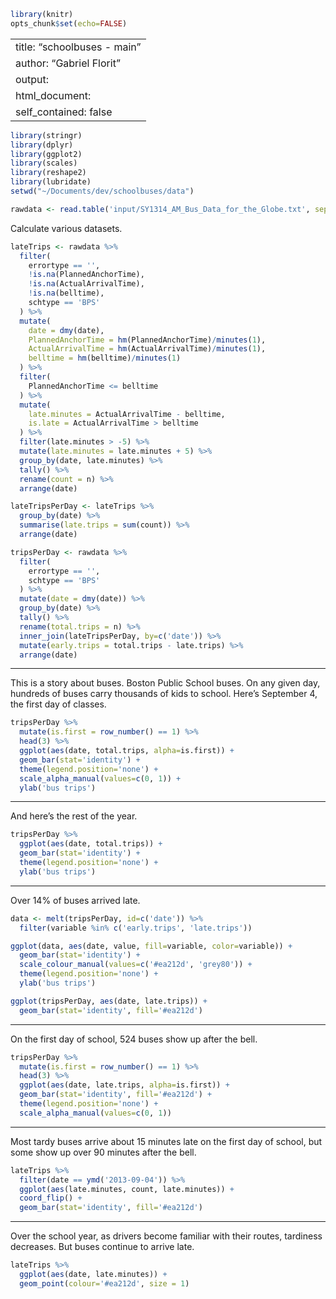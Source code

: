 ```r
library(knitr)
opts_chunk$set(echo=FALSE)
```

---
title: "schoolbuses - main"
author: "Gabriel Florit"
output:
  html_document:
    self_contained: false
---

```r
library(stringr)
library(dplyr)
library(ggplot2)
library(scales)
library(reshape2)
library(lubridate)
setwd("~/Documents/dev/schoolbuses/data")
```

```r
rawdata <- read.table('input/SY1314_AM_Bus_Data_for_the_Globe.txt', sep='\t', header=TRUE)
```

Calculate various datasets.
```r

lateTrips <- rawdata %>%
  filter(
    errortype == '',
    !is.na(PlannedAnchorTime),
    !is.na(ActualArrivalTime),
    !is.na(belltime),
    schtype == 'BPS'
  ) %>%
  mutate(
    date = dmy(date),
    PlannedAnchorTime = hm(PlannedAnchorTime)/minutes(1),
    ActualArrivalTime = hm(ActualArrivalTime)/minutes(1),
    belltime = hm(belltime)/minutes(1)
  ) %>%
  filter(
    PlannedAnchorTime <= belltime
  ) %>%
  mutate(
    late.minutes = ActualArrivalTime - belltime,
    is.late = ActualArrivalTime > belltime
  ) %>%
  filter(late.minutes > -5) %>%
  mutate(late.minutes = late.minutes + 5) %>%
  group_by(date, late.minutes) %>%
  tally() %>%
  rename(count = n) %>%
  arrange(date)

lateTripsPerDay <- lateTrips %>%
  group_by(date) %>%
  summarise(late.trips = sum(count)) %>%
  arrange(date)

tripsPerDay <- rawdata %>%
  filter(
    errortype == '',
    schtype == 'BPS'
  ) %>%
  mutate(date = dmy(date)) %>%
  group_by(date) %>%
  tally() %>%
  rename(total.trips = n) %>%
  inner_join(lateTripsPerDay, by=c('date')) %>%
  mutate(early.trips = total.trips - late.trips) %>%
  arrange(date)
```

****
This is a story about buses. Boston Public School buses.
On any given day, hundreds of buses carry thousands of kids to school. Here's September 4, the first day of classes.
```r
tripsPerDay %>%
  mutate(is.first = row_number() == 1) %>%
  head(3) %>%
  ggplot(aes(date, total.trips, alpha=is.first)) +
  geom_bar(stat='identity') +
  theme(legend.position='none') +
  scale_alpha_manual(values=c(0, 1)) +
  ylab('bus trips')
```

****
And here's the rest of the year.
```r
tripsPerDay %>%
  ggplot(aes(date, total.trips)) +
  geom_bar(stat='identity') +
  theme(legend.position='none') +
  ylab('bus trips')
```

****
Over 14% of buses arrived late.
```r
data <- melt(tripsPerDay, id=c('date')) %>%
  filter(variable %in% c('early.trips', 'late.trips'))

ggplot(data, aes(date, value, fill=variable, color=variable)) +
  geom_bar(stat='identity') +
  scale_colour_manual(values=c('#ea212d', 'grey80')) +
  theme(legend.position='none') +
  ylab('bus trips')
```

```r
ggplot(tripsPerDay, aes(date, late.trips)) +
  geom_bar(stat='identity', fill='#ea212d')
```

****
On the first day of school, 524 buses show up after the bell.
```r
tripsPerDay %>%
  mutate(is.first = row_number() == 1) %>%
  head(3) %>%
  ggplot(aes(date, late.trips, alpha=is.first)) +
  geom_bar(stat='identity', fill='#ea212d') +
  theme(legend.position='none') +
  scale_alpha_manual(values=c(0, 1))
```

****
Most tardy buses arrive about 15 minutes late on the first day of school, but some show up over 90 minutes after the bell.
```r
lateTrips %>%
  filter(date == ymd('2013-09-04')) %>%
  ggplot(aes(late.minutes, count, late.minutes)) +
  coord_flip() +
  geom_bar(stat='identity', fill='#ea212d')
```

****
Over the school year, as drivers become familiar with their routes, tardiness decreases. But buses continue to arrive late.
```r
lateTrips %>%
  ggplot(aes(date, late.minutes)) +
  geom_point(colour='#ea212d', size = 1)
```
